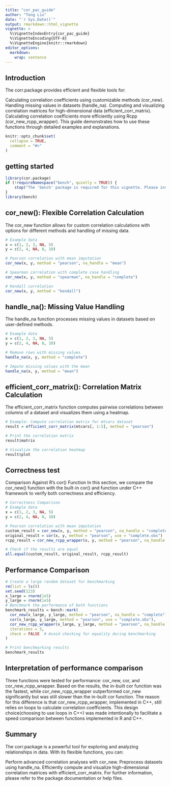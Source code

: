 ```yaml
---
title: "cor_pac_guide"
author: "Tong Liu"
date: "`r Sys.Date()`"
output: rmarkdown::html_vignette
vignette: >
  %\VignetteIndexEntry{cor_pac_guide}
  %\VignetteEncoding{UTF-8}
  %\VignetteEngine{knitr::rmarkdown}
editor_options: 
  markdown: 
    wrap: sentence
---
```


## Introduction

The corr.package provides efficient and flexible tools for:

Calculating correlation coefficients using customizable methods (cor_new).
Handling missing values in datasets (handle_na).
Computing and visualizing correlation matrices for high-dimensional data (efficient_corr_matrix).
Calculating correlation coefficients more efficiently using Rcpp (cor_new_rcpp_wrapper).
This guide demonstrates how to use these functions through detailed examples and explanations.

```r
knitr::opts_chunk$set(
  collapse = TRUE,
  comment = "#>"
)
```

## getting started

```r
library(cor.package)
if (!requireNamespace("bench", quietly = TRUE)) {
    stop("The 'bench' package is required for this vignette. Please install it with install.packages('bench').")
}
library(bench)
```

## cor_new(): Flexible Correlation Calculation

The cor_new function allows for custom correlation calculations with options for different methods and handling of missing data.

```r
# Example data
x = c(1, 2, 3, NA, 5)
y = c(2, 4, NA, 8, 10)

# Pearson correlation with mean imputation
cor_new(x, y, method = "pearson", na_handle = "mean")

# Spearman correlation with complete case handling
cor_new(x, y, method = "spearman", na_handle = "complete")

# Kendall correlation
cor_new(x, y, method = "kendall")
```

## handle_na(): Missing Value Handling

The handle_na function processes missing values in datasets based on user-defined methods.

```r
# Example data
x = c(1, 2, 3, NA, 5)
y = c(2, 4, NA, 8, 10)

# Remove rows with missing values
handle_na(x, y, method = "complete")

# Impute missing values with the mean
handle_na(x, y, method = "mean")
```

## efficient_corr_matrix(): Correlation Matrix Calculation

The efficient_corr_matrix function computes pairwise correlations between columns of a dataset and visualizes them using a heatmap.

```r
# Example: Compute correlation matrix for mtcars dataset
result = efficient_corr_matrix(mtcars[, 1:5], method = "pearson")

# Print the correlation matrix
result$matrix

# Visualize the correlation heatmap
result$plot
```

## Correctness test

Comparison Against R's cor() Function In this section, we compare the cor_new() function with the built-in cor() and function under C++ framework to verify both correctness and efficiency.

```r
# Correctness Comparison
# Example data
x = c(1, 2, 3, NA, 5)
y = c(2, 4, NA, 8, 10)

# Pearson correlation with mean imputation
custom_result = cor_new(x, y, method = "pearson", na_handle = "complete")
original_result = cor(x, y, method = "pearson", use = "complete.obs")
rcpp_result = cor_new_rcpp_wrapper(x, y, method = "pearson", na_handle = "complete")

# Check if the results are equal
all.equal(custom_result, original_result, rcpp_result)
```

## Performance Comparison

```r
# Create a large random dataset for benchmarking
rm(list = ls())
set.seed(123)
x_large = rnorm(1e5)
y_large = rnorm(1e5)
# Benchmark the performance of both functions
benchmark_results = bench::mark(
  cor_new(x_large, y_large, method = "pearson", na_handle = "complete"),
  cor(x_large, y_large, method = "pearson", use = "complete.obs"),
  cor_new_rcpp_wrapper(x_large, y_large, method = "pearson", na_handle = "complete"),
  iterations = 5,
  check = FALSE  # Avoid checking for equality during benchmarking
)

# Print benchmarking results
benchmark_results
```

## Interpretation of performance comparison

Three functions were tested for performance: cor_new, cor, and cor_new_rcpp_wrapper.
Based on the results, the in-built cor function was the fastest, while cor_new_rcpp_wrapper outperformed cor_new significantly but was still slower than the in-built cor function.
The reason for this difference is that cor_new_rcpp_wrapper, implemented in C++, still relies on loops to calculate correlation coefficients.
This design choice(choosing to use loops in C++) was made intentionally to facilitate a speed comparison between functions implemented in R and C++.

## Summary

The corr.package is a powerful tool for exploring and analyzing relationships in data.
With its flexible functions, you can:

Perform advanced correlation analyses with cor_new.
Preprocess datasets using handle_na.
Efficiently compute and visualize high-dimensional correlation matrices with efficient_corr_matrix.
For further information, please refer to the package documentation or help files.
